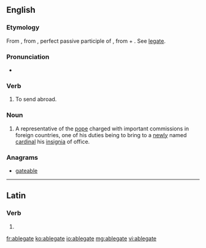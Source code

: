 ==English==

===Etymology===
From {{etyl|fr}} {{term|ablegat|ablégate|lang=fr}}, from {{etyl|la}} {{term|ablegatus|ablēgātus|lang=la}}, perfect passive participle of {{term|ablego|ablēgō|I send off or away; banish|lang=la}}, from {{term|ab||from, away from|lang=la}} + {{term|lego|lēgō|I dispatch, send on a commission|lang=la}}. See [[legate]].

===Pronunciation===
* {{a|US}} {{IPA|/ˈæ.bləˌɡeɪt/|/ˈæ.bləˌɡət/}}

===Verb===
{{en-verb|ablegat|es}}

# {{obsolete}} To send abroad. 

===Noun===
{{en-noun}}

# {{Roman Catholicism}} A representative of the [[pope]] charged with important commissions in foreign countries, one of his duties being to bring to a [[newly]] named [[cardinal]] his [[insignia]] of office.

===Anagrams===
* [[gateable#English|gateable]]

----

==Latin==

===Verb===
{{la-verb-form|ablēgāte}}

# {{conjugation of|ablego|ablēgō|1|p|pres|act|imp|lang=la}}

[[fr:ablegate]]
[[ko:ablegate]]
[[io:ablegate]]
[[mg:ablegate]]
[[vi:ablegate]]